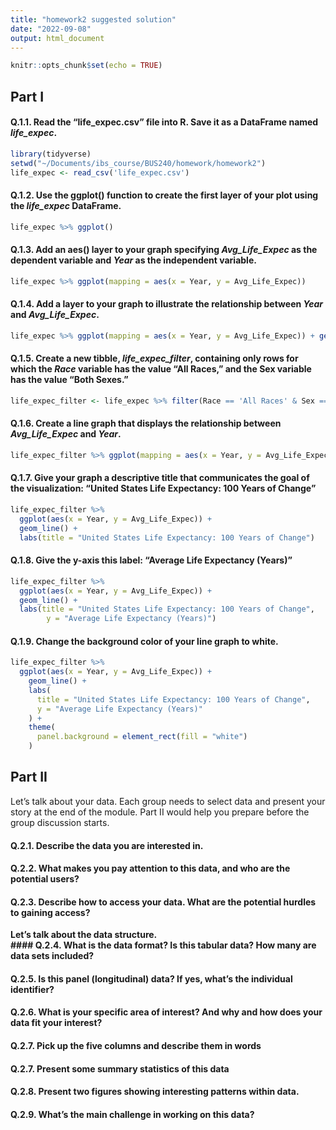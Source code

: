 ```yaml
---
title: "homework2 suggested solution"
date: "2022-09-08"
output: html_document
---
```


```r
knitr::opts_chunk$set(echo = TRUE)
```

## Part I

#### Q.1.1. Read the "life_expec.csv" file into R. Save it as a DataFrame named <em>life_expec</em>.
```r
library(tidyverse)
setwd("~/Documents/ibs_course/BUS240/homework/homework2")
life_expec <- read_csv('life_expec.csv')
```

#### Q.1.2. Use the ggplot() function to create the first layer of your plot using the <em>life_expec</em> DataFrame.
```r
life_expec %>% ggplot()
```

#### Q.1.3. Add an aes() layer to your graph specifying <em>Avg_Life_Expec</em> as the dependent variable and <em>Year</em> as the independent variable.
```r
life_expec %>% ggplot(mapping = aes(x = Year, y = Avg_Life_Expec))
```


#### Q.1.4. Add a layer to your graph to illustrate the relationship between <em>Year</em> and <em>Avg_Life_Expec</em>.
```r
life_expec %>% ggplot(mapping = aes(x = Year, y = Avg_Life_Expec)) + geom_line()
```



#### Q.1.5. Create a new tibble, <em>life_expec_filter</em>, containing only rows for which the <em>Race</em> variable has the value "All Races," and the Sex variable has the value "Both Sexes."
```r
life_expec_filter <- life_expec %>% filter(Race == 'All Races' & Sex == 'Both Sexes')
```


#### Q.1.6. Create a line graph that displays the relationship between <em>Avg_Life_Expec</em> and <em>Year</em>.
```r
life_expec_filter %>% ggplot(mapping = aes(x = Year, y = Avg_Life_Expec)) + geom_line()
```

#### Q.1.7. Give your graph a descriptive title that communicates the goal of the visualization: "United States Life Expectancy: 100 Years of Change"
```r
life_expec_filter %>% 
  ggplot(aes(x = Year, y = Avg_Life_Expec)) +
  geom_line() +
  labs(title = "United States Life Expectancy: 100 Years of Change")
```
#### Q.1.8. Give the y-axis this label: "Average Life Expectancy (Years)"
```r
life_expec_filter %>% 
  ggplot(aes(x = Year, y = Avg_Life_Expec)) +
  geom_line() +
  labs(title = "United States Life Expectancy: 100 Years of Change",
        y = "Average Life Expectancy (Years)")
```


#### Q.1.9. Change the background color of your line graph to white.
```r
life_expec_filter %>% 
  ggplot(aes(x = Year, y = Avg_Life_Expec)) +
    geom_line() +
    labs(
      title = "United States Life Expectancy: 100 Years of Change", 
      y = "Average Life Expectancy (Years)"
    ) +
    theme(
      panel.background = element_rect(fill = "white")
    )
```

## Part II
Let's talk about your data. Each group needs to select data and present your story at the end of the module. Part II would help you prepare before the group discussion starts. 

#### Q.2.1. Describe the data you are interested in.

#### Q.2.2. What makes you pay attention to this data, and who are the potential users?

#### Q.2.3. Describe how to access your data. What are the potential hurdles to gaining access?

<b>Let's talk about the data structure. <br>
#### Q.2.4. What is the data format? Is this tabular data? How many are data sets included?

#### Q.2.5. Is this panel (longitudinal) data? If yes, what's the individual identifier?

#### Q.2.6. What is your specific area of interest? And why and how does your data fit your interest?

#### Q.2.7. Pick up the five columns and describe them in words

#### Q.2.7. Present some summary statistics of this data

#### Q.2.8. Present two figures showing interesting patterns within data.

#### Q.2.9. What's the main challenge in working on this data?